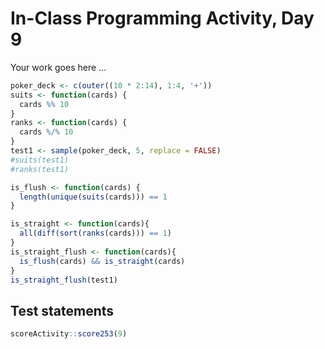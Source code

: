 # In-Class Programming Activity, Day 9

Your work goes here ...


```r
poker_deck <- c(outer((10 * 2:14), 1:4, '+'))
suits <- function(cards) {
  cards %% 10
}
ranks <- function(cards) {
  cards %/% 10
}
test1 <- sample(poker_deck, 5, replace = FALSE)
#suits(test1)
#ranks(test1)

is_flush <- function(cards) {
  length(unique(suits(cards))) == 1
}

is_straight <- function(cards){
  all(diff(sort(ranks(cards))) == 1)
}
is_straight_flush <- function(cards){
  is_flush(cards) && is_straight(cards)
}
is_straight_flush(test1)
```

## Test statements

```r
scoreActivity::score253(9)
```